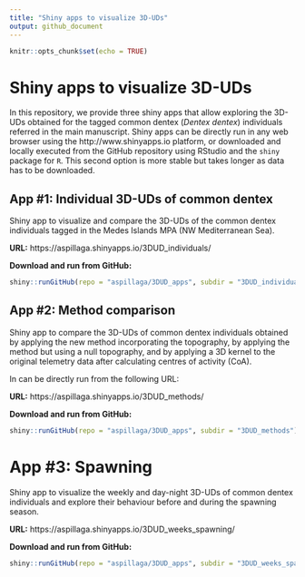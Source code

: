 ```yaml
---
title: "Shiny apps to visualize 3D-UDs"
output: github_document
---
```


```r
knitr::opts_chunk$set(echo = TRUE)
```

# Shiny apps to visualize 3D-UDs

In this repository, we provide three shiny apps that allow exploring the 3D-UDs obtained for the tagged common dentex (*Dentex dentex*) individuals referred in the main manuscript. Shiny apps can be directly run in any web browser using the http://www.shinyapps.io platform, or downloaded and locally executed from the GitHub repository using RStudio and the `shiny` package for `R`. This second option is more stable but takes longer as data has to be downloaded.


## App #1: Individual 3D-UDs of common dentex

Shiny app to visualize and compare the 3D-UDs of the common dentex individuals tagged in the Medes Islands MPA (NW Mediterranean Sea).

**URL:** https://aspillaga.shinyapps.io/3DUD_individuals/

**Download and run from GitHub:**

```r
shiny::runGitHub(repo = "aspillaga/3DUD_apps", subdir = "3DUD_individuals")
```


## App #2: Method comparison

Shiny app to compare the 3D-UDs of common dentex individuals obtained by applying the new method incorporating the topography, by applying the method but using a null topography, and by applying a 3D kernel to the original telemetry data after calculating centres of activity (CoA).

In can be directly run from the following URL:

**URL:** https://aspillaga.shinyapps.io/3DUD_methods/

**Download and run from GitHub:**

```r
shiny::runGitHub(repo = "aspillaga/3DUD_apps", subdir = "3DUD_methods")
```


# App #3: Spawning

Shiny app to visualize the weekly and day-night 3D-UDs of common dentex individuals and explore their behaviour before and during the spawning season.

**URL:** https://aspillaga.shinyapps.io/3DUD_weeks_spawning/

**Download and run from GitHub:**

```r
shiny::runGitHub(repo = "aspillaga/3DUD_apps", subdir = "3DUD_weeks_spawning")
```

